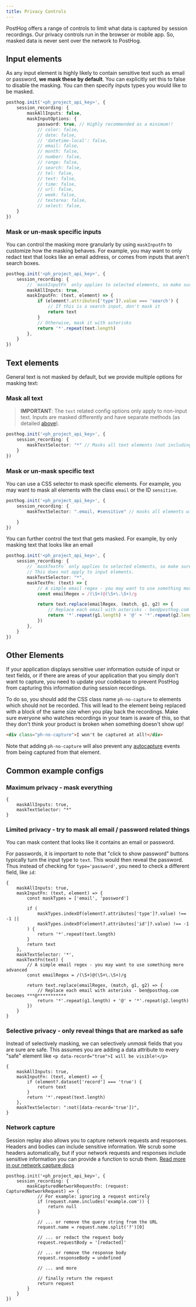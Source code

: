 ```yaml
---
title: Privacy Controls
---
```


PostHog offers a range of controls to limit what data is captured by session recordings. Our privacy controls run in the browser or mobile app. So, masked data is never sent over the network to PostHog.


## Input elements

As any input element is highly likely to contain sensitive text such as email or password, **we mask these by default**. You can explicitly set this to false to disable the masking. You can then specify inputs types you would like to be masked.

```ts
posthog.init('<ph_project_api_key>', {
    session_recording: {
        maskAllInputs: false,
        maskInputOptions: {
            password: true, // Highly recommended as a minimum!!
            // color: false,
            // date: false,
            // 'datetime-local': false,
            // email: false,
            // month: false,
            // number: false,
            // range: false,
            // search: false,
            // tel: false,
            // text: false,
            // time: false,
            // url: false,
            // week: false,
            // textarea: false,
            // select: false,
    }
})
```

### Mask or un-mask specific inputs

You can control the masking more granularly by using `maskInputFn` to customize how the masking behaves. For example, you may want to only redact text that looks like an email address, or comes from inputs that aren't search boxes.

```ts
posthog.init('<ph_project_api_key>', {
    session_recording: {
        // `maskInputFn` only applies to selected elements, so make sure to set this to true if you want this to work globally
        maskAllInputs: true,
        maskInputFn: (text, element) => {
            if (element?.attributes['type']?.value === 'search') {
                // If this is a search input, don't mask it
                return text
            }
            // Otherwise, mask it with asterisks
            return '*'.repeat(text.length)
        },
    }
})
```

## Text elements

General text is not masked by default, but we provide multiple options for masking text:

### Mask all text

> **IMPORTANT**: The `text` related config options only apply to non-input text. Inputs are masked differently and have separate methods (as detailed [above](#input-elements)).

```ts
posthog.init('<ph_project_api_key>', {
    session_recording: {
        maskTextSelector: "*" // Masks all text elements (not including inputs)
    }
})
```

### Mask or un-mask specific text

You can use a CSS selector to mask specific elements. For example, you may want to mask all elements with the class `email` or the ID `sensitive`.

```ts
posthog.init('<ph_project_api_key>', {
    session_recording: {
        maskTextSelector: ".email, #sensitive" // masks all elements with the class "email" or the ID "sensitive". This does not apply to input elements.

    }
})
```

You can further control the text that gets masked. For example, by only masking text that looks like an email

```ts
posthog.init('<ph_project_api_key>', {
    session_recording: {
        // `maskTextFn` only applies to selected elements, so make sure to set to "*" if you want this to work globally.
        // This does not apply to input elements.
        maskTextSelector: "*", 
        maskTextFn: (text) => {
            // A simple email regex - you may want to use something more advanced
            const emailRegex = /(\S+)@(\S+\.\S+)/g

            return text.replace(emailRegex, (match, g1, g2) => {
                // Replace each email with asterisks - ben@posthog.com becomes ***@***********
                return '*'.repeat(g1.length) + '@' + '*'.repeat(g2.length)
            })
        },
    }
})
```


## Other Elements

If your application displays sensitive user information outside of input or text fields, or if there are areas of your application that you simply don't want to capture, you need to update your codebase to prevent PostHog from capturing this information during session recordings.

To do so, you should add the CSS class name `ph-no-capture` to elements which should not be recorded. This will lead to the element being replaced with a block of the same size when you play back the recordings. Make sure everyone who watches recordings in your team is aware of this, so that they don't think your product is broken when something doesn't show up!

```html
<div class="ph-no-capture">I won't be captured at all!</div>
```

Note that adding `ph-no-capture` will also prevent any [autocapture](/docs/data/autocapture) events from being captured from that element.

## Common example configs

### Maximum privacy - mask everything

```
{
    maskAllInputs: true,
    maskTextSelector: "*"
}
```

### Limited privacy - try to mask all email / password related things

You can mask content that looks like it contains an email or password.

For passwords, it is important to note that "click to show password" buttons typically turn the input type to `text`. This would then reveal the password. Thus instead of checking for `type='password'`, you need to check a different field, like `id`:

```
{
    maskAllInputs: true,
    maskInputFn: (text, element) => {
        const maskTypes = ['email', 'password']

        if (
            maskTypes.indexOf(element?.attributes['type']?.value) !== -1 ||
            maskTypes.indexOf(element?.attributes['id']?.value) !== -1
        ) {
            return '*'.repeat(text.length)
        }
        return text
    },
    maskTextSelector: '*',
    maskTextFn(text) {
        // A simple email regex - you may want to use something more advanced
        const emailRegex = /(\S+)@(\S+\.\S+)/g

        return text.replace(emailRegex, (match, g1, g2) => {
            // Replace each email with asterisks - ben@posthog.com becomes ***@***********
            return '*'.repeat(g1.length) + '@' + '*'.repeat(g2.length)
        })
    }
}
```


### Selective privacy - only reveal things that are marked as safe

Instead of selectively masking, we can selectively _unmask_ fields that you are sure are safe.
This assumes you are adding a data attribute to every "safe" element like `<p data-record="true">I will be visible!</p>`

```
{
    maskAllInputs: true,
    maskInputFn: (text, element) => {
        if (element?.dataset['record'] === 'true') {
            return text
        }
        return '*'.repeat(text.length)
    },
    maskTextSelector: ":not([data-record='true'])",
}
```

### Network capture

Session replay also allows you to capture network requests and responses. Headers and bodies can include sensitive information. We scrub some headers automatically, but if your network requests and responses include sensitive information you can provide a function to scrub them. [Read more in our network capture docs](https://posthog.com/docs/session-replay/network-recording#sensitive-information)

```js-web
posthog.init('<ph_project_api_key>', {
    session_recording: {
        maskCapturedNetworkRequestFn: (request: CapturedNetworkRequest) => {
            // For example: ignoring a request entirely
            if (request.name.includes('example.com')) {
                return null
            }

            // ... or remove the query string from the URL
            request.name = request.name.split('?')[0]

            // ... or redact the request body
            request.requestBody = '[redacted]'

            // ... or remove the response body
            request.responseBody = undefined

            // ... and more

            // finally return the request
            return request
        }
    }
})
```
